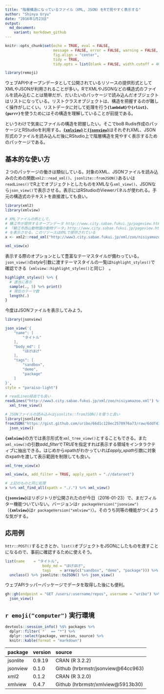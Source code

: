 ```yaml
---
title: "階層構造になっているファイル（XML, JSON）をRで見やすく表示する" 
author: "Shinya Uryu"
date: "2016年1月23日"
output: 
  md_document:
    variant: markdown_github
---
```


```r
knitr::opts_chunk$set(echo = TRUE, eval = FALSE, 
                      message = FALSE, error = FALSE, warning = FALSE,
                      fig.align = "center",
                      tidy = TRUE,
                      tidy.opts = list(blank = FALSE, width.cutoff = 40))
```

```r
library(remoji)
```

ウェブAPIやオープンデータとして公開されているリソースの提供形式としてXMLやJSONが利用されることが多い。RでXMLやJSONなどの構造式のファイルを読み込むことは簡単だが、だいたいのパッケージで読み込んだオブジェクトはリストになっている。リストクラスオブジェクトは、構造を把握するのが難しく操作がしにくい。リストデータに対して処理を行う**`{lambdaR}`**や**`{rlist}`**、**`{purrr}`**を使うためにはその構造を理解していることが前提である。

というわけで気楽にファイルの構造を把握したい。そこでboB Rudis作成のパッケージとRStudioを利用する。[**`{xmlview}`**](https://github.com/hrbrmstr/xmlview)と[**`{jsonview}`**](https://github.com/hrbrmstr/jsonview)はそれぞれXML、JSON形式のファイルを読み込んだ後にRStudio上で階層構造を見やすく表示するためのパッケージである。

## 基本的な使い方

２つのパッケージの働きは類似している。対象のXML、JSONファイルを読み込みのための関数`xml2::read_xml()`、`jsonlite::fromJSON()`あるいは`readLines()`でR上でオブジェクトとしたものをXMLなら`xml_view()`、JSONなら`json_view()`で表示させる。表示にはRStudioのViewerパネルが使われる。手元の構造式のテキストを直接渡しても良い。

```r
library(xml2)
library(xmlview)
```


```r
# XMLファイルの例として、
# 鯖江市が提供するオープンデータ http://www.city.sabae.fukui.jp/pageview.html?id=11552 の中から
# 「鯖江市西山動物園の動物データ」http://www.city.sabae.fukui.jp/pageview.html?id=12431 (CC BY)
# を表示させる。このリソースはXMLで提供されている
x <- xml2::read_xml("http://www3.city.sabae.fukui.jp/xml/zoo/nisiyamazoo.xml")

xml_view(x)
```

表示する際のオプションとして豊富なテーマスタイルが備わっている。`json_view()`の*style*引数に渡すテーマスタイルの一覧は`highlight_styles()`で確認できる（`xmlview::highlight_styles()`と同じ）　。

```r
highlight_styles() %>% {
  # 適当に表示
  sample(., 5) %>% print()
  # 現在のテーマ数
  length(.)
}
```

今度はJSONファイルを表示してみよう。

```r
library(jsonview)

json_view('{
    "name": [
        "タイトル"
    ],
    "body_md": [
        "ほげほげ"
    ],
    "tags": [
        "sandbox",
        "demo",
        "package"
    ]
}',
style = "paraiso-light")
```

```r
# readLines経由でも良い
readLines("http://www3.city.sabae.fukui.jp/xml/zoo/nisiyamazoo.xml") %>% 
  xml_tree_view()

# JSONファイルの読み込みはjsonlite::fromJSON()を使うと良い
library(jsonlite)
fromJSON("https://gist.github.com/uribo/66d1c128ec2570976a73/raw/6ddf43945117601a3c1e6da76eff62ef1391f6f5/gistfile1.topojson") %>% 
  json_view()
```

**`{xmlview}`**の方では表示形式を`xml_tree_view()`とすることもできる。また`xml_view()`の引数*add_filter*で*TRUE*を指定すれば表示する領域をインタラクティブに抽出できる。はじめからxpathがわかっていれば*apply_xpath*引数に対象のxpathを渡して表示範囲を制限しても良い。

```r
xml_tree_view(x)

xml_view(x, add_filter = TRUE, apply_xpath = ".//dataroot")

# 上記のものと同じ処理
x %>% xml_find_all(xpath = "./.") %>% xml_view()
```

**`{jsonview}`**はリポジトリが公開されたのが今日（2016-01-23）で、まだフィルター機能ついていない。バージョンは`r packageVersion("jsonview")`（**`{xmlview}`**は`r packageVersion("xmlview")`）。そのうち同等の機能がつくような気がする。

## 応用例

`httr::POST()`するときとか、`list()`オブジェクトをJSONにしたものを渡すことになるので、事前に確認するために使えそう。

```r
list(name    = "タイトル",
                 body_md = "ほげほげ",
                 tags    = array(c("sandbox", "demo", "package"))) %>% 
  unclass() %>% jsonlite::toJSON() %>% json_view()
```

ウェブAPIラッパーパッケージでデータを取得した後にも便利。

```r
gh::gh(endpoint = "GET /users/:username/repos", username = "uribo") %>% 
  json_view()
```

## `r emoji("computer")` 実行環境

```r
devtools::session_info() %$% packages %>% 
  dplyr::filter(`*`  == "*") %>% 
  dplyr::select(package, version, source) %>% 
  knitr::kable(format = "markdown")
```

|package  |version     |source                             |
|:--------|:-----------|:----------------------------------|
|jsonlite |0.9.19      |CRAN (R 3.2.2)                     |
|jsonview |0.1.0       |Github (hrbrmstr/jsonview@64cc963) |
|xml2     |0.1.2       |CRAN (R 3.2.0)                     |
|xmlview  |0.4.7       |Github (hrbrmstr/xmlview@5913b30)  |
